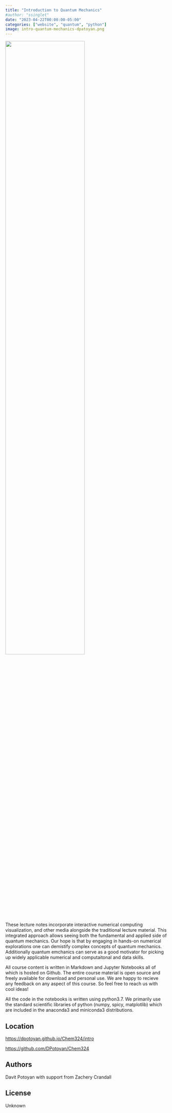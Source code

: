 ```yaml
---
title: "Introduction to Quantum Mechanics"
#author: "ssinglet"
date: "2023-04-22T00:00:00-05:00"
categories: ["website", "quantum", "python"]
image: intro-quantum-mechanics-dpatoyan.png
---
```


![](intro-quantum-mechanics-dpatoyan.png){width="70%"}

These lecture notes incorporate interactive numerical computing visualization, and other media alongside the traditional lecture material. This integrated approach allows seeing both the fundamental and applied side of quantum mechanics. Our hope is that by engaging in hands-on numerical explorations one can demistify complex concepts of quantum mechanics. Additionally quantum emchanics can serve as a good motivator for picking up widely applicable numerical and computaitonal and data skills.

All course content is written in Markdown and Jupyter Notebooks all of which is hosted on Github. The entire course material is open source and freely available for download and personal use. We are happy to recieve any feedback on any aspect of this course. So feel free to reach us with cool ideas!

All the code in the notebooks is written using python3.7. We primarily use the standard scientific libraries of python (numpy, spicy, matplotlib) which are included in the anaconda3 and miniconda3 distributions.


## Location {#location}

<https://dpotoyan.github.io/Chem324/intro>

<https://github.com/DPotoyan/Chem324>


## Authors {#authors}

Davit Potoyan with support from Zachery Crandall


## License {#license}

Unknown

